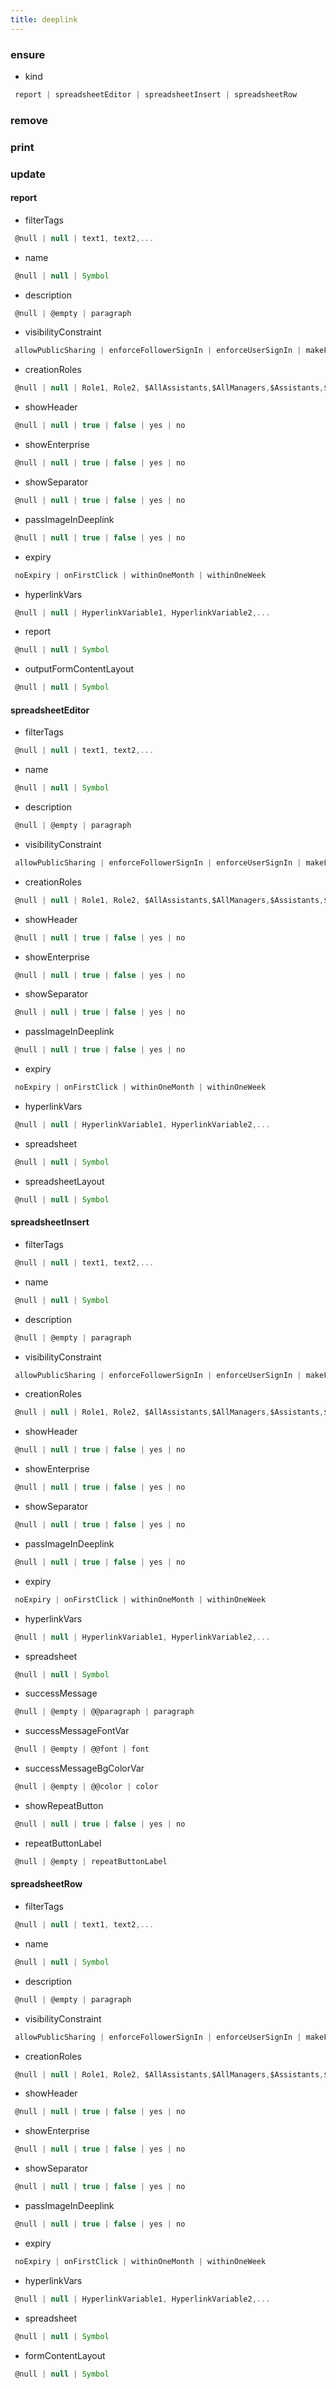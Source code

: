 ```yaml
---
title: deeplink
---
```


### ensure

- kind
```js 
 report | spreadsheetEditor | spreadsheetInsert | spreadsheetRow
```

### remove


### print


### update

#### report
- filterTags
```js 
 @null | null | text1, text2,...
```
- name
```js 
 @null | null | Symbol
```
- description
```js 
 @null | @empty | paragraph
```
- visibilityConstraint
```js 
 allowPublicSharing | enforceFollowerSignIn | enforceUserSignIn | makeFollower
```
- creationRoles
```js 
 @null | null | Role1, Role2, $AllAssistants,$AllManagers,$Assistants,$GrandManager,$Manager,$Public,$Self...
```
- showHeader
```js 
 @null | null | true | false | yes | no
```
- showEnterprise
```js 
 @null | null | true | false | yes | no
```
- showSeparator
```js 
 @null | null | true | false | yes | no
```
- passImageInDeeplink
```js 
 @null | null | true | false | yes | no
```
- expiry
```js 
 noExpiry | onFirstClick | withinOneMonth | withinOneWeek
```
- hyperlinkVars
```js 
 @null | null | HyperlinkVariable1, HyperlinkVariable2,...
```
- report
```js 
 @null | null | Symbol
```
- outputFormContentLayout
```js 
 @null | null | Symbol
```
#### spreadsheetEditor
- filterTags
```js 
 @null | null | text1, text2,...
```
- name
```js 
 @null | null | Symbol
```
- description
```js 
 @null | @empty | paragraph
```
- visibilityConstraint
```js 
 allowPublicSharing | enforceFollowerSignIn | enforceUserSignIn | makeFollower
```
- creationRoles
```js 
 @null | null | Role1, Role2, $AllAssistants,$AllManagers,$Assistants,$GrandManager,$Manager,$Public,$Self...
```
- showHeader
```js 
 @null | null | true | false | yes | no
```
- showEnterprise
```js 
 @null | null | true | false | yes | no
```
- showSeparator
```js 
 @null | null | true | false | yes | no
```
- passImageInDeeplink
```js 
 @null | null | true | false | yes | no
```
- expiry
```js 
 noExpiry | onFirstClick | withinOneMonth | withinOneWeek
```
- hyperlinkVars
```js 
 @null | null | HyperlinkVariable1, HyperlinkVariable2,...
```
- spreadsheet
```js 
 @null | null | Symbol
```
- spreadsheetLayout
```js 
 @null | null | Symbol
```
#### spreadsheetInsert
- filterTags
```js 
 @null | null | text1, text2,...
```
- name
```js 
 @null | null | Symbol
```
- description
```js 
 @null | @empty | paragraph
```
- visibilityConstraint
```js 
 allowPublicSharing | enforceFollowerSignIn | enforceUserSignIn | makeFollower
```
- creationRoles
```js 
 @null | null | Role1, Role2, $AllAssistants,$AllManagers,$Assistants,$GrandManager,$Manager,$Public,$Self...
```
- showHeader
```js 
 @null | null | true | false | yes | no
```
- showEnterprise
```js 
 @null | null | true | false | yes | no
```
- showSeparator
```js 
 @null | null | true | false | yes | no
```
- passImageInDeeplink
```js 
 @null | null | true | false | yes | no
```
- expiry
```js 
 noExpiry | onFirstClick | withinOneMonth | withinOneWeek
```
- hyperlinkVars
```js 
 @null | null | HyperlinkVariable1, HyperlinkVariable2,...
```
- spreadsheet
```js 
 @null | null | Symbol
```
- successMessage
```js 
 @null | @empty | @@paragraph | paragraph
```
- successMessageFontVar
```js 
 @null | @empty | @@font | font
```
- successMessageBgColorVar
```js 
 @null | @empty | @@color | color
```
- showRepeatButton
```js 
 @null | null | true | false | yes | no
```
- repeatButtonLabel
```js 
 @null | @empty | repeatButtonLabel
```
#### spreadsheetRow
- filterTags
```js 
 @null | null | text1, text2,...
```
- name
```js 
 @null | null | Symbol
```
- description
```js 
 @null | @empty | paragraph
```
- visibilityConstraint
```js 
 allowPublicSharing | enforceFollowerSignIn | enforceUserSignIn | makeFollower
```
- creationRoles
```js 
 @null | null | Role1, Role2, $AllAssistants,$AllManagers,$Assistants,$GrandManager,$Manager,$Public,$Self...
```
- showHeader
```js 
 @null | null | true | false | yes | no
```
- showEnterprise
```js 
 @null | null | true | false | yes | no
```
- showSeparator
```js 
 @null | null | true | false | yes | no
```
- passImageInDeeplink
```js 
 @null | null | true | false | yes | no
```
- expiry
```js 
 noExpiry | onFirstClick | withinOneMonth | withinOneWeek
```
- hyperlinkVars
```js 
 @null | null | HyperlinkVariable1, HyperlinkVariable2,...
```
- spreadsheet
```js 
 @null | null | Symbol
```
- formContentLayout
```js 
 @null | null | Symbol
```

